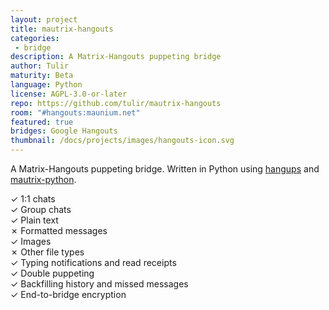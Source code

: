 ```yaml
---
layout: project
title: mautrix-hangouts
categories: 
 - bridge
description: A Matrix-Hangouts puppeting bridge
author: Tulir
maturity: Beta
language: Python
license: AGPL-3.0-or-later
repo: https://github.com/tulir/mautrix-hangouts
room: "#hangouts:maunium.net"
featured: true
bridges: Google Hangouts
thumbnail: /docs/projects/images/hangouts-icon.svg
---
```


A Matrix-Hangouts puppeting bridge. Written in Python using [hangups](https://github.com/tdryer/hangups) and [mautrix-python](https://matrix.org/docs/projects/sdk/mautrix-python.html).

✓ 1:1 chats  
✓ Group chats  
✓ Plain text  
✗ Formatted messages  
✓ Images  
✗ Other file types  
✓ Typing notifications and read receipts  
✓ Double puppeting  
✓ Backfilling history and missed messages  
✓ End-to-bridge encryption
